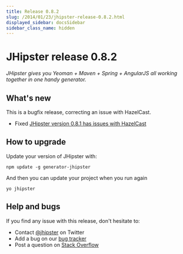 ```yaml
---
title: Release 0.8.2
slug: /2014/01/23/jhipster-release-0.8.2.html
displayed_sidebar: docsSidebar
sidebar_class_name: hidden
---
```


JHipster release 0.8.2
==================

*JHipster gives you Yeoman + Maven + Spring + AngularJS all working together in one handy generator.*

What's new
----------

This is a bugfix release, correcting an issue with HazelCast.

- Fixed [JHipster version 0.8.1 has issues with HazelCast](https://github.com/jhipster/generator-jhipster/issues/106)

How to upgrade
------------

Update your version of JHipster with:

```
npm update -g generator-jhipster
```

And then you can update your project when you run again

```
yo jhipster
```

Help and bugs
--------------

If you find any issue with this release, don't hesitate to:

- Contact [@jhipster](https://twitter.com/jhipster) on Twitter
- Add a bug on our [bug tracker](https://github.com/jhipster/generator-jhipster/issues?state=open)
- Post a question on [Stack Overflow](http://stackoverflow.com/tags/jhipster/info)
